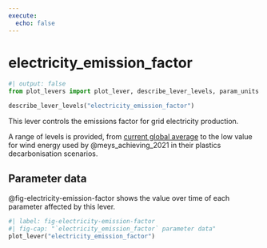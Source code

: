 ```yaml
---
execute:
  echo: false
---
```


# electricity_emission_factor

```python
#| output: false
from plot_levers import plot_lever, describe_lever_levels, param_units
```

```python
describe_lever_levels("electricity_emission_factor")
```

This lever controls the emissions factor for grid electricity production.

A range of levels is provided, from [current global average](https://www.iea.org/data-and-statistics/charts/carbon-intensity-of-electricity-generation-in-selected-countries-and-regions-2000-2020) to the low value for wind energy used by @meys_achieving_2021 in their plastics decarbonisation scenarios.

## Parameter data

@fig-electricity-emission-factor shows the value over time of each parameter affected by this lever.

```python
#| label: fig-electricity-emission-factor
#| fig-cap: "`electricity_emission_factor` parameter data"
plot_lever("electricity_emission_factor")
```
